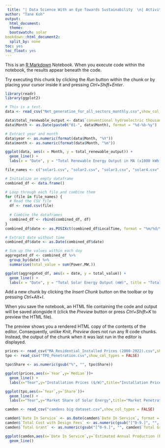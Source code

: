 ```yaml
---
 title: "| Data Science With an Eye Towards Sustainability  \n| Activity P5: Data Import and Cleaning\n"
author: "Tane Koh"
output:
  html_document:
  theme:
  bootswatch: solar
bookdown::html_document2:
  split_by: none
toc: yes
toc_float: yes
---
```


This is an [R Markdown](http://rmarkdown.rstudio.com) Notebook. When you execute code within the notebook, the results appear beneath the code. 

Try executing this chunk by clicking the *Run* button within the chunk or by placing your cursor inside it and pressing *Ctrl+Shift+Enter*. 
```r
library(readr)
library(ggplot2)
```



```r
# This is a test.
data <- read_csv("Net_generation_for_all_sectors_monthly.csv",show_col_types = FALSE)

data$total_renewable_output <- data$`conventional hydroelectric thousand megawatthours` + data$`other renewables thousand megawatthours`
data$Month <- as.Date(paste0("01-", data$Month), format = "%d-%b-%y")

# Extract year and month
data$year <- as.numeric(format(data$Month, "%Y"))
data$month <- as.numeric(format(data$Month, "%m"))

ggplot(data, aes(x = Month, y = total_renewable_output)) +
  geom_line() +
  labs(x = "Date", y = "Total Renewable Energy Output in MA (x1000 kWh)", title = "Total Renewable Energy Output vs Date")
```

```r
file_names <- c("solar1.csv", "solar2.csv", "solar3.csv", "solar4.csv", "solar5.csv")

# Initialize an empty dataframe
combined_df <- data.frame()

# Loop through each file and combine them
for (file in file_names) {
  # Read the CSV file
  df <- read.csv(file)
  
  # Combine the dataframes
  combined_df <- rbind(combined_df, df)
}
combined_df$date <- as.POSIXct(combined_df$LocalTime, format = "%m/%d/%y %H:%M")

# Extract date without time
combined_df$date <- as.Date(combined_df$date)

# Sum up the values within each day
aggregated_df <- combined_df %>%
  group_by(date) %>%
  summarise(total_value = sum(Power.MW.))

ggplot(aggregated_df, aes(x = date, y = total_value)) +
  geom_line() +
  labs(x = "Date", y = "Total Solar Energy Output (mW)", title = "Total Renewable Energy Output vs Date")
```


Add a new chunk by clicking the *Insert Chunk* button on the toolbar or by pressing *Ctrl+Alt+I*.

When you save the notebook, an HTML file containing the code and output will be saved alongside it (click the *Preview* button or press *Ctrl+Shift+K* to preview the HTML file).

The preview shows you a rendered HTML copy of the contents of the editor. Consequently, unlike *Knit*, *Preview* does not run any R code chunks. Instead, the output of the chunk when it was last run in the editor is displayed.

```R
prices <- read_csv("MA_Residential_Installed Prices (2000-2022).csv",show_col_types = FALSE)
tpo <- read_csv("TPO_Penetration.csv",show_col_types = FALSE)

tpo$Share <- as.numeric(gsub("%", "", tpo$Share))

ggplot(prices,aes(x=`Year`,y=`Median`))+
  geom_line() +
  labs(x="Year",y="Installation Prices ($/W)",title="Installation Prices of Solar Panels Over Time")

ggplot(tpo,aes(x=`Year`,y=`Share`))+
  geom_line() +
  labs(x="Year",y="Market Share of Solar Energy",title="Market Penetration of Solar Energy Over Time")
```

```r
camden <- read_csv("camdens big dataset.csv",show_col_types = FALSE)
```

```r
camden$`Date In Service` <- as.Date(camden$`Date In Service`, format = "%m/%d/%Y")
camden$`Total Cost with Design Fees` <- as.numeric(gsub("[^0-9.]", "", camden$`Total Cost with Design Fees`))
camden$`Total Grant` <- as.numeric(gsub("[^0-9.]", "", camden$`Total Grant`))

```

```r
ggplot(camden,aes(x=`Date In Service`,y=`Estimated Annual Production (kWhr)`))+
  geom_line()
```
